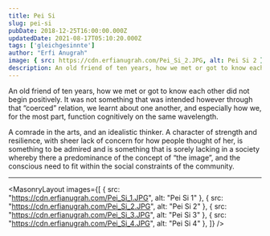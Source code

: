 ```yaml
---
title: Pei Si
slug: pei-si
pubDate: 2018-12-25T16:00:00.000Z
updatedDate: 2021-08-17T05:10:20.000Z
tags: ['gleichgesinnte']
author: "Erfi Anugrah"
image: { src: https://cdn.erfianugrah.com/Pei_Si_2.JPG, alt: Pei Si 2 }
description: An old friend of ten years, how we met or got to know each other did not begin positively. It was not something that was intended however through that “coerced” relation, we learnt about one another, and especially how we, for the most part, function cognitively on the same wavelength.
---
```


An old friend of ten years, how we met or got to know each other did not begin positively. It was not something that was intended however through that “coerced” relation, we learnt about one another, and especially how we, for the most part, function cognitively on the same wavelength.

A comrade in the arts, and an idealistic thinker. A character of strength and resilience, with sheer lack of concern for how people thought of her, is something to be admired and is something that is sorely lacking in a society whereby there a predominance of the concept of “the image”, and the conscious need to fit within the social constraints of the community.

---

<MasonryLayout images={[
    { src: "https://cdn.erfianugrah.com/Pei_Si_1.JPG", alt: "Pei Si 1" },
    { src: "https://cdn.erfianugrah.com/Pei_Si_2.JPG", alt: "Pei Si 2" },
    { src: "https://cdn.erfianugrah.com/Pei_Si_3.JPG", alt: "Pei Si 3" },
    { src: "https://cdn.erfianugrah.com/Pei_Si_4.JPG", alt: "Pei Si 4" },
]} />